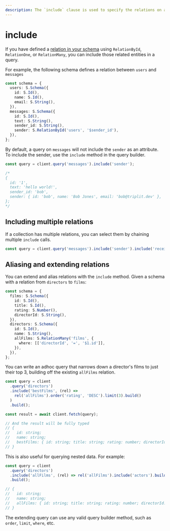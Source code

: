 ```yaml
---
description: The `include` clause is used to specify the relations on an entity that should be included in a query.
---
```


# include

If you have defined a [relation in your schema](/schemas/relations) using `RelationById`, `RelationOne`, or `RelationMany`, you can include those related entities in a query.

For example, the following schema defines a relation between `users` and `messages`

```typescript
const schema = {
  users: S.Schema({
    id: S.Id(),
    name: S.Id(),
    email: S.String(),
  }),
  messages: S.Schema({
    id: S.Id(),
    text: S.String(),
    sender_id: S.String(),
    sender: S.RelationById('users', '$sender_id'),
  }),
};
```

By default, a query on `messages` will not include the `sender` as an attribute. To include the sender, use the `include` method in the query builder.

```typescript
const query = client.query('messages').include('sender');

/*
{
  id: '1',
  text: 'hello world!',
  sender_id: 'bob',
  sender: { id: 'bob', name: 'Bob Jones', email: 'bob@triplit.dev' },
};
*/
```

## Including multiple relations

If a collection has multiple relations, you can select them by chaining multiple `include` calls.

```typescript
const query = client.query('messages').include('sender').include('receiver');
```

## Aliasing and extending relations

You can extend and alias relations with the `include` method. Given a schema with a relation from `directors` to `films`:

```typescript
const schema = {
  films: S.Schema({
    id: S.Id(),
    title: S.Id(),
    rating: S.Number(),
    directorId: S.String(),
  }),
  directors: S.Schema({
    id: S.Id(),
    name: S.String(),
    allFilms: S.RelationMany('films', {
      where: [['directorId', '=', '$1.id']],
    }),
  }),
};
```

You can write an adhoc query that narrows down a director's films to just their top 3, building off the existing `allFilms` relation.

```typescript
const query = client
  .query('directors')
  .include('bestFilms', (rel) =>
    rel('allFilms').order('rating', 'DESC').limit(3).build()
  )
  .build();

const result = await client.fetch(query);

// And the result will be fully typed
// {
//   id: string;
//   name: string;
//   bestFilms: { id: string; title: string; rating: number; directorId: string }[];
// }
```

This is also useful for querying nested data. For example:

```typescript
const query = client
  .query('directors')
  .include('allFilms', (rel) => rel('allFilms').include('actors').build())
  .build();

// {
//   id: string;
//   name: string;
//   allFilms: { id: string; title: string; rating: number; directorId: string, actors: { ... }[] }[];
// }
```

The extending query can use any valid query builder method, such as `order`, `limit`, `where`, etc.
